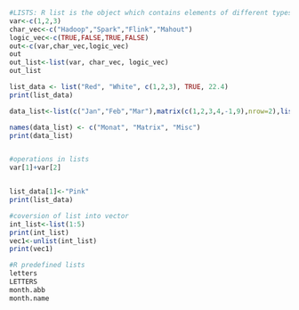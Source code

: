 ```{r}
#LISTS: R list is the object which contains elements of different types – like strings, numbers, vectors and another list inside it. R list can also contain a matrix or a function as its elements. The list is created using the list() function in R. In other words, a list is a generic vector containing other objects.
var<-c(1,2,3)
char_vec<-c("Hadoop","Spark","Flink","Mahout")
logic_vec<-c(TRUE,FALSE,TRUE,FALSE)
out<-c(var,char_vec,logic_vec)
out
out_list<-list(var, char_vec, logic_vec)
out_list

list_data <- list("Red", "White", c(1,2,3), TRUE, 22.4)
print(list_data)

data_list<-list(c("Jan","Feb","Mar"),matrix(c(1,2,3,4,-1,9),nrow=2),list("Red"))

names(data_list) <- c("Monat", "Matrix", "Misc")
print(data_list)


#operations in lists
var[1]+var[2]


list_data[1]<-"Pink"
print(list_data)

#coversion of list into vector
int_list<-list(1:5)
print(int_list)
vec1<-unlist(int_list)
print(vec1)

#R predefined lists
letters
LETTERS
month.abb
month.name
```

